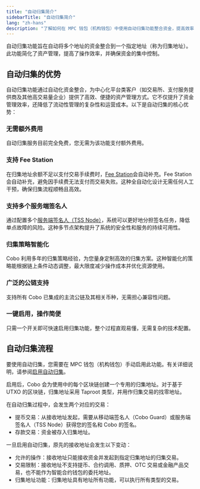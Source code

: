 ```yaml
---
title: "自动归集简介"
sidebarTitle: "自动归集简介"
lang: "zh-hans"
description: "了解如何在 MPC 钱包（机构钱包）中使用自动归集功能整合资金，提高效率，并简化多个区块链地址的管理。"
---
```


自动归集功能旨在自动将多个地址的资金整合到一个指定地址（称为归集地址）。此功能简化了资产管理，提高了操作效率，并确保资金的集中控制。

## 自动归集的优势

自动归集功能通过自动化资金整合，为中心化平台类客户（如交易所、支付服务提供商及其他高交易量企业）提供了高效、便捷的资产管理方式。它不仅提升了资金管理效率，还降低了流动性管理的复杂性和运营成本。以下是自动归集的核心优势：

### 无需额外费用

自动归集服务目前完全免费，您无需为该功能支付额外费用。

### 支持 Fee Station

在归集地址余额不足以支付交易手续费时，[Fee Station](/cn/portal/fee-station/introduction)会自动补充。Fee Station 会自动补充，避免因手续费无法支付而交易失败。这种全自动化设计无需任何人工干预，确保归集流程顺畅且高效。

### 支持多个服务端签名人

通过配置多个[服务端签名人（TSS Node）](https://www.cobo.com/developers/v2/guides/mpc-wallets/server-co-signer/tss-node-overview)，系统可以更好地分担签名任务，降低单点故障的风险。这种多节点架构提升了系统的安全性和服务的持续可用性。

### 归集策略智能化

Cobo 利用多年的归集策略经验，为您量身定制高效的归集方案。这种智能化的策略能根据链上条件动态调整，最大限度减少操作成本并优化资源使用。

### 广泛的公链支持

支持所有 Cobo 已集成的主流公链及其相关币种，无需担心兼容性问题。

### 一键启用，操作简便

只需一个开关即可快速启用归集功能，整个过程直观易懂，无需复杂的技术配置。

## 自动归集流程

要使用自动归集，您需要在 MPC 钱包（机构钱包）手动启用此功能。有关详细说明，请参阅[启用自动归集](/cn/portal/mpc-wallets/ocw/enable-auto-sweep)。

启用后，Cobo 会为使用中的每个区块链创建一个专用的归集地址。对于基于 UTXO 的区块链，归集地址采用 Taproot 类型，并用作归集交易的找零地址。

在自动归集过程中，会发生两个对应的交易：
- 提币交易：从接收地址发起，需要从移动端签名人（Cobo Guard）或服务端签名人（TSS Node）获得您的签名和 Cobo 的签名。
- 存款交易：资金被存入归集地址。

一旦启用自动归集，原先的接收地址会发生以下变动：
- 允许的操作：接收地址只能接收资金并发起到指定归集地址的归集交易。
- 交易限制：接收地址不支持提币、合约调用、质押、OTC 交易或金融产品交易，也不能作为智能合约钱包的委托地址。
- 归集地址功能：归集地址具有地址所有功能，可以执行所有类型的交易。